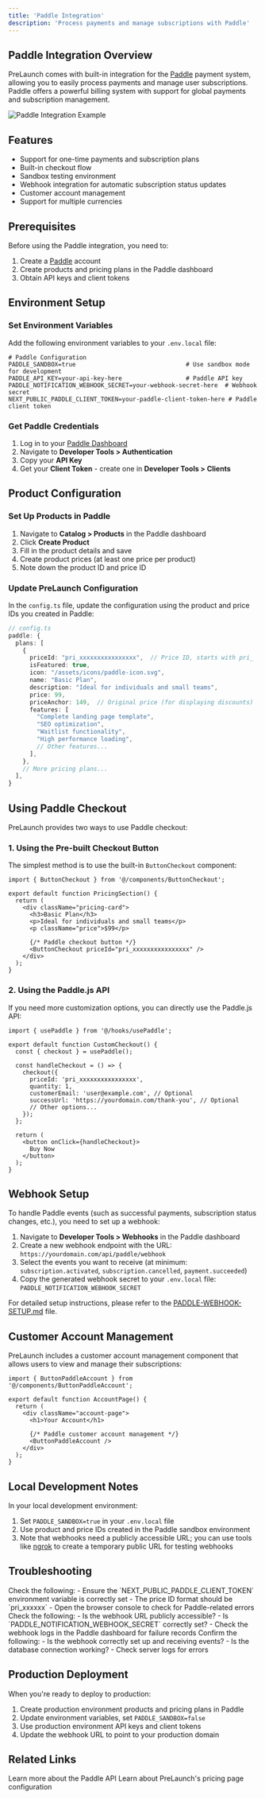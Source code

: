 ```yaml
---
title: 'Paddle Integration'
description: 'Process payments and manage subscriptions with Paddle'
---
```


## Paddle Integration Overview

PreLaunch comes with built-in integration for the [Paddle](https://paddle.com/) payment system, allowing you to easily process payments and manage user subscriptions. Paddle offers a powerful billing system with support for global payments and subscription management.

<img src="/images/paddle-demo.png" alt="Paddle Integration Example" />

## Features

- Support for one-time payments and subscription plans
- Built-in checkout flow
- Sandbox testing environment
- Webhook integration for automatic subscription status updates
- Customer account management
- Support for multiple currencies

## Prerequisites

Before using the Paddle integration, you need to:

1. Create a [Paddle](https://www.paddle.com/) account
2. Create products and pricing plans in the Paddle dashboard
3. Obtain API keys and client tokens

## Environment Setup

### Set Environment Variables

Add the following environment variables to your `.env.local` file:

```
# Paddle Configuration
PADDLE_SANDBOX=true                               # Use sandbox mode for development
PADDLE_API_KEY=your-api-key-here                  # Paddle API key
PADDLE_NOTIFICATION_WEBHOOK_SECRET=your-webhook-secret-here  # Webhook secret
NEXT_PUBLIC_PADDLE_CLIENT_TOKEN=your-paddle-client-token-here # Paddle client token
```

### Get Paddle Credentials

1. Log in to your [Paddle Dashboard](https://vendors.paddle.com/authentication)
2. Navigate to **Developer Tools > Authentication**
3. Copy your **API Key**
4. Get your **Client Token** - create one in **Developer Tools > Clients**

## Product Configuration

### Set Up Products in Paddle

1. Navigate to **Catalog > Products** in the Paddle dashboard
2. Click **Create Product**
3. Fill in the product details and save
4. Create product prices (at least one price per product)
5. Note down the product ID and price ID

### Update PreLaunch Configuration

In the `config.ts` file, update the configuration using the product and price IDs you created in Paddle:

```typescript
// config.ts
paddle: {
  plans: [
    {
      priceId: "pri_xxxxxxxxxxxxxxxx",  // Price ID, starts with pri_
      isFeatured: true,
      icon: "/assets/icons/paddle-icon.svg",
      name: "Basic Plan",
      description: "Ideal for individuals and small teams",
      price: 99,
      priceAnchor: 149,  // Original price (for displaying discounts)
      features: [
        "Complete landing page template",
        "SEO optimization",
        "Waitlist functionality",
        "High performance loading",
        // Other features...
      ],
    },
    // More pricing plans...
  ],
}
```

## Using Paddle Checkout

PreLaunch provides two ways to use Paddle checkout:

### 1. Using the Pre-built Checkout Button

The simplest method is to use the built-in `ButtonCheckout` component:

```tsx
import { ButtonCheckout } from '@/components/ButtonCheckout';

export default function PricingSection() {
  return (
    <div className="pricing-card">
      <h3>Basic Plan</h3>
      <p>Ideal for individuals and small teams</p>
      <p className="price">$99</p>
      
      {/* Paddle checkout button */}
      <ButtonCheckout priceId="pri_xxxxxxxxxxxxxxxx" />
    </div>
  );
}
```

### 2. Using the Paddle.js API

If you need more customization options, you can directly use the Paddle.js API:

```tsx
import { usePaddle } from '@/hooks/usePaddle';

export default function CustomCheckout() {
  const { checkout } = usePaddle();
  
  const handleCheckout = () => {
    checkout({
      priceId: 'pri_xxxxxxxxxxxxxxxx',
      quantity: 1,
      customerEmail: 'user@example.com', // Optional
      successUrl: 'https://yourdomain.com/thank-you', // Optional
      // Other options...
    });
  };
  
  return (
    <button onClick={handleCheckout}>
      Buy Now
    </button>
  );
}
```

## Webhook Setup

To handle Paddle events (such as successful payments, subscription status changes, etc.), you need to set up a webhook:

1. Navigate to **Developer Tools > Webhooks** in the Paddle dashboard
2. Create a new webhook endpoint with the URL: `https://yourdomain.com/api/paddle/webhook`
3. Select the events you want to receive (at minimum: `subscription.activated`, `subscription.cancelled`, `payment.succeeded`)
4. Copy the generated webhook secret to your `.env.local` file: `PADDLE_NOTIFICATION_WEBHOOK_SECRET`

For detailed setup instructions, please refer to the [PADDLE-WEBHOOK-SETUP.md](https://github.com/your-repo/prelaunch/blob/main/PADDLE-WEBHOOK-SETUP.md) file.

## Customer Account Management

PreLaunch includes a customer account management component that allows users to view and manage their subscriptions:

```tsx
import { ButtonPaddleAccount } from '@/components/ButtonPaddleAccount';

export default function AccountPage() {
  return (
    <div className="account-page">
      <h1>Your Account</h1>
      
      {/* Paddle customer account management */}
      <ButtonPaddleAccount />
    </div>
  );
}
```

## Local Development Notes

In your local development environment:

1. Set `PADDLE_SANDBOX=true` in your `.env.local` file
2. Use product and price IDs created in the Paddle sandbox environment
3. Note that webhooks need a publicly accessible URL; you can use tools like [ngrok](https://ngrok.com/) to create a temporary public URL for testing webhooks

## Troubleshooting

<AccordionGroup>
  <Accordion title="Checkout button not displaying or not working">
    Check the following:
    - Ensure the `NEXT_PUBLIC_PADDLE_CLIENT_TOKEN` environment variable is correctly set
    - The price ID format should be `pri_xxxxxx`
    - Open the browser console to check for Paddle-related errors
  </Accordion>
  <Accordion title="Webhook not receiving events">
    Check the following:
    - Is the webhook URL publicly accessible?
    - Is `PADDLE_NOTIFICATION_WEBHOOK_SECRET` correctly set?
    - Check the webhook logs in the Paddle dashboard for failure records
  </Accordion>
  <Accordion title="Subscription status not updating">
    Confirm the following:
    - Is the webhook correctly set up and receiving events?
    - Is the database connection working?
    - Check server logs for errors
  </Accordion>
</AccordionGroup>

## Production Deployment

When you're ready to deploy to production:

1. Create production environment products and pricing plans in Paddle
2. Update environment variables, set `PADDLE_SANDBOX=false`
3. Use production environment API keys and client tokens
4. Update the webhook URL to point to your production domain

## Related Links

<CardGroup cols={2}>
  <Card
    title="Paddle Official Documentation"
    icon="book"
    href="https://developer.paddle.com/"
  >
    Learn more about the Paddle API
  </Card>
  <Card
    title="Pricing Feature"
    icon="money-bill"
    href="/features/payments"
  >
    Learn about PreLaunch's pricing page configuration
  </Card>
</CardGroup> 
